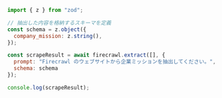 ```js Node
import { z } from "zod";

// 抽出した内容を格納するスキーマを定義
const schema = z.object({
  company_mission: z.string(),
});

const scrapeResult = await firecrawl.extract([], {
  prompt: "Firecrawl のウェブサイトから企業ミッションを抽出してください。",
  schema: schema
});

console.log(scrapeResult);
```
